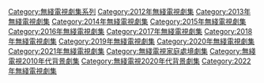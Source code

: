 {{Cat more|愛·回家系列}}
[[Category:無綫電視劇集系列|Category:無綫電視劇集系列]]
[[Category:2012年無綫電視劇集|Category:2012年無綫電視劇集]]
[[Category:2013年無綫電視劇集|Category:2013年無綫電視劇集]]
[[Category:2014年無綫電視劇集|Category:2014年無綫電視劇集]]
[[Category:2015年無綫電視劇集|Category:2015年無綫電視劇集]]
[[Category:2016年無綫電視劇集|Category:2016年無綫電視劇集]]
[[Category:2017年無綫電視劇集|Category:2017年無綫電視劇集]]
[[Category:2018年無綫電視劇集|Category:2018年無綫電視劇集]]
[[Category:2019年無綫電視劇集|Category:2019年無綫電視劇集]]
[[Category:2020年無綫電視劇集|Category:2020年無綫電視劇集]]
[[Category:2021年無綫電視劇集|Category:2021年無綫電視劇集]]
[[Category:無綫電視家庭處境劇集|Category:無綫電視家庭處境劇集]]
[[Category:無綫電視2010年代背景劇集|Category:無綫電視2010年代背景劇集]]
[[Category:無綫電視2020年代背景劇集|Category:無綫電視2020年代背景劇集]]
[[Category:2022年無綫電視劇集|Category:2022年無綫電視劇集]]